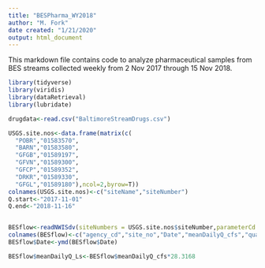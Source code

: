 ```yaml
---
title: "BESPharma_WY2018"
author: "M. Fork"
date created: "1/21/2020"
output: html_document
---
```


This markdown file contains code to analyze pharmaceutical samples from BES streams collected weekly from 2 Nov 2017 through 15 Nov 2018.

```r

library(tidyverse)
library(viridis)
library(dataRetrieval)
library(lubridate)

```

```r

drugdata<-read.csv("BaltimoreStreamDrugs.csv")

```

```r

USGS.site.nos<-data.frame(matrix(c(
  "POBR","01583570",
  "BARN","01583580",
  "GFGB","01589197",
  "GFVN","01589300",
  "GFCP","01589352",
  "DRKR","01589330",
  "GFGL","01589180"),ncol=2,byrow=T))
colnames(USGS.site.nos)<-c("siteName","siteNumber")
Q.start<-"2017-11-01"
Q.end<-"2018-11-16"


BESflow<-readNWISdv(siteNumbers = USGS.site.nos$siteNumber,parameterCd = '00060',startDate = Q.start,endDate = Q.end)
colnames(BESflow)<-c("agency_cd","site_no","Date","meanDailyQ_cfs","qual_cd")
BESflow$Date<-ymd(BESflow$Date)

BESflow$meanDailyQ_Ls<-BESflow$meanDailyQ_cfs*28.3168


```

